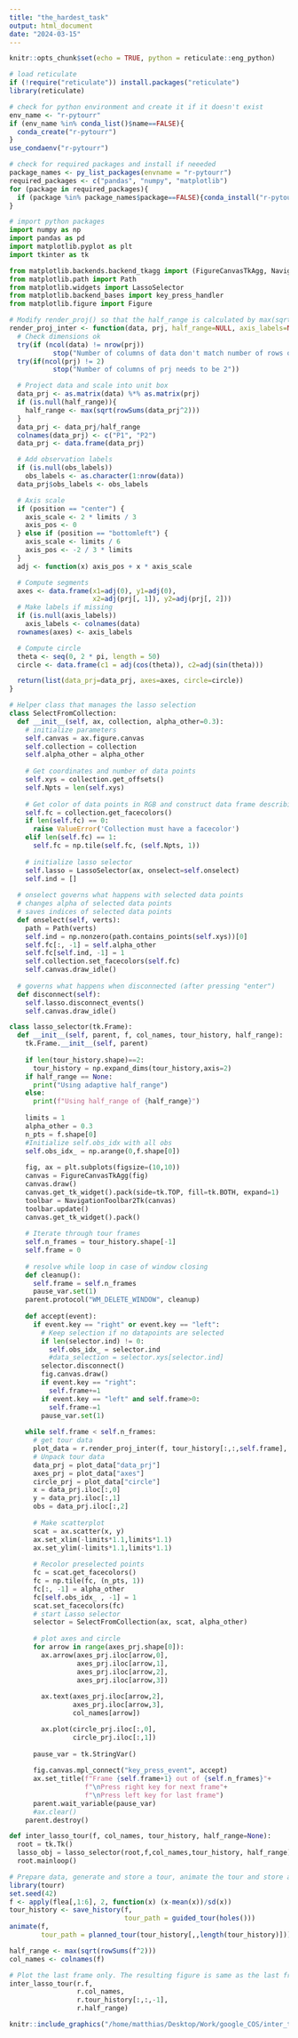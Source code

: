 ```yaml
---
title: "the_hardest_task"
output: html_document
date: "2024-03-15"
---
```


```r
knitr::opts_chunk$set(echo = TRUE, python = reticulate::eng_python)
```

```r
# load reticulate
if (!require("reticulate")) install.packages("reticulate")
library(reticulate)
```

```r
# check for python environment and create it if it doesn't exist
env_name <- "r-pytourr"
if (env_name %in% conda_list()$name==FALSE){
  conda_create("r-pytourr")
}
use_condaenv("r-pytourr")

# check for required packages and install if neeeded
package_names <- py_list_packages(envname = "r-pytourr")
required_packages <- c("pandas", "numpy", "matplotlib")
for (package in required_packages){
  if (package %in% package_names$package==FALSE){conda_install("r-pytourr", package)}
}
```

```python
# import python packages
import numpy as np
import pandas as pd
import matplotlib.pyplot as plt
import tkinter as tk

from matplotlib.backends.backend_tkagg import (FigureCanvasTkAgg, NavigationToolbar2Tk)
from matplotlib.path import Path
from matplotlib.widgets import LassoSelector
from matplotlib.backend_bases import key_press_handler
from matplotlib.figure import Figure
```


```r
# Modify render_proj() so that the half_range is calculated by max(sqrt(rowSums(data^2))) or can be provided as arg
render_proj_inter <- function(data, prj, half_range=NULL, axis_labels=NULL, obs_labels=NULL, limits=1, position="center"){
  # Check dimensions ok
  try(if (ncol(data) != nrow(prj))
           stop("Number of columns of data don't match number of rows of prj"))
  try(if(ncol(prj) != 2)
           stop("Number of columns of prj needs to be 2"))

  # Project data and scale into unit box
  data_prj <- as.matrix(data) %*% as.matrix(prj)
  if (is.null(half_range)){
    half_range <- max(sqrt(rowSums(data_prj^2)))
  }
  data_prj <- data_prj/half_range
  colnames(data_prj) <- c("P1", "P2")
  data_prj <- data.frame(data_prj)

  # Add observation labels
  if (is.null(obs_labels))
    obs_labels <- as.character(1:nrow(data))
  data_prj$obs_labels <- obs_labels

  # Axis scale
  if (position == "center") {
    axis_scale <- 2 * limits / 3
    axis_pos <- 0
  } else if (position == "bottomleft") {
    axis_scale <- limits / 6
    axis_pos <- -2 / 3 * limits
  }
  adj <- function(x) axis_pos + x * axis_scale

  # Compute segments
  axes <- data.frame(x1=adj(0), y1=adj(0),
                     x2=adj(prj[, 1]), y2=adj(prj[, 2]))
  # Make labels if missing
  if (is.null(axis_labels))
    axis_labels <- colnames(data)
  rownames(axes) <- axis_labels

  # Compute circle
  theta <- seq(0, 2 * pi, length = 50)
  circle <- data.frame(c1 = adj(cos(theta)), c2=adj(sin(theta)))

  return(list(data_prj=data_prj, axes=axes, circle=circle))
}
```

```python
# Helper class that manages the lasso selection
class SelectFromCollection:
  def __init__(self, ax, collection, alpha_other=0.3):
    # initialize parameters
    self.canvas = ax.figure.canvas
    self.collection = collection
    self.alpha_other = alpha_other
    
    # Get coordinates and number of data points
    self.xys = collection.get_offsets()
    self.Npts = len(self.xys)
    
    # Get color of data points in RGB and construct data frame describing coloration
    self.fc = collection.get_facecolors()
    if len(self.fc) == 0:
      raise ValueError('Collection must have a facecolor')
    elif len(self.fc) == 1:
      self.fc = np.tile(self.fc, (self.Npts, 1))
    
    # initialize lasso selector
    self.lasso = LassoSelector(ax, onselect=self.onselect)
    self.ind = []
  
  # onselect governs what happens with selected data points
  # changes alpha of selected data points
  # saves indices of selected data points
  def onselect(self, verts):
    path = Path(verts)
    self.ind = np.nonzero(path.contains_points(self.xys))[0]
    self.fc[:, -1] = self.alpha_other
    self.fc[self.ind, -1] = 1
    self.collection.set_facecolors(self.fc)
    self.canvas.draw_idle()
    
  # governs what happens when disconnected (after pressing "enter")
  def disconnect(self):
    self.lasso.disconnect_events()
    self.canvas.draw_idle()

class lasso_selector(tk.Frame):
  def __init__(self, parent, f, col_names, tour_history, half_range):
    tk.Frame.__init__(self, parent)
    
    if len(tour_history.shape)==2:
      tour_history = np.expand_dims(tour_history,axis=2)
    if half_range == None:
      print("Using adaptive half_range")
    else:
      print(f"Using half_range of {half_range}")
    
    limits = 1
    alpha_other = 0.3
    n_pts = f.shape[0]    
    #Initialize self.obs_idx with all obs
    self.obs_idx_ = np.arange(0,f.shape[0])
    
    fig, ax = plt.subplots(figsize=(10,10))
    canvas = FigureCanvasTkAgg(fig)
    canvas.draw()
    canvas.get_tk_widget().pack(side=tk.TOP, fill=tk.BOTH, expand=1)
    toolbar = NavigationToolbar2Tk(canvas)
    toolbar.update()
    canvas.get_tk_widget().pack()
    
    # Iterate through tour frames
    self.n_frames = tour_history.shape[-1]
    self.frame = 0
    
    # resolve while loop in case of window closing
    def cleanup():
      self.frame = self.n_frames
      pause_var.set(1)
    parent.protocol("WM_DELETE_WINDOW", cleanup)
    
    def accept(event):
      if event.key == "right" or event.key == "left":
        # Keep selection if no datapoints are selected
        if len(selector.ind) != 0:
          self.obs_idx_ = selector.ind
          #data_selection = selector.xys[selector.ind]
        selector.disconnect()
        fig.canvas.draw()
        if event.key == "right":
          self.frame+=1
        if event.key == "left" and self.frame>0:
          self.frame-=1         
        pause_var.set(1)    
    
    while self.frame < self.n_frames:
      # get tour data
      plot_data = r.render_proj_inter(f, tour_history[:,:,self.frame], limits=limits, half_range=half_range)
      # Unpack tour data
      data_prj = plot_data["data_prj"]
      axes_prj = plot_data["axes"]
      circle_prj = plot_data["circle"]
      x = data_prj.iloc[:,0]
      y = data_prj.iloc[:,1]
      obs = data_prj.iloc[:,2]
          
      # Make scatterplot
      scat = ax.scatter(x, y)
      ax.set_xlim(-limits*1.1,limits*1.1)
      ax.set_ylim(-limits*1.1,limits*1.1)
      
      # Recolor preselected points
      fc = scat.get_facecolors()
      fc = np.tile(fc, (n_pts, 1))
      fc[:, -1] = alpha_other
      fc[self.obs_idx_ , -1] = 1      
      scat.set_facecolors(fc)
      # start Lasso selector
      selector = SelectFromCollection(ax, scat, alpha_other)
      
      # plot axes and circle
      for arrow in range(axes_prj.shape[0]):
        ax.arrow(axes_prj.iloc[arrow,0],
                 axes_prj.iloc[arrow,1],
                 axes_prj.iloc[arrow,2],
                 axes_prj.iloc[arrow,3])
                   
        ax.text(axes_prj.iloc[arrow,2],
                axes_prj.iloc[arrow,3],
                col_names[arrow])

        ax.plot(circle_prj.iloc[:,0],
                circle_prj.iloc[:,1])
          
      pause_var = tk.StringVar()
              
      fig.canvas.mpl_connect("key_press_event", accept)
      ax.set_title(f"Frame {self.frame+1} out of {self.n_frames}"+
                   f"\nPress right key for next frame"+
                   f"\nPress left key for last frame")
      parent.wait_variable(pause_var)
      #ax.clear()
    parent.destroy()

def inter_lasso_tour(f, col_names, tour_history, half_range=None):
  root = tk.Tk()
  lasso_obj = lasso_selector(root,f,col_names,tour_history, half_range)
  root.mainloop()
```

```r
# Prepare data, generate and store a tour, animate the tour and store additional objects for later use
library(tourr)
set.seed(42)
f <- apply(flea[,1:6], 2, function(x) (x-mean(x))/sd(x))
tour_history <- save_history(f, 
                             tour_path = guided_tour(holes()))
animate(f,
        tour_path = planned_tour(tour_history[,,length(tour_history)]))

half_range <- max(sqrt(rowSums(f^2)))
col_names <- colnames(f)
```

```python
# Plot the last frame only. The resulting figure is same as the last frame from animate(), which serves as validation
inter_lasso_tour(r.f,
                 r.col_names,
                 r.tour_history[:,:,-1],
                 r.half_range)
```

```r
knitr::include_graphics("/home/matthias/Desktop/Work/google_COS/inter_tour_demo.gif", error = FALSE)
```